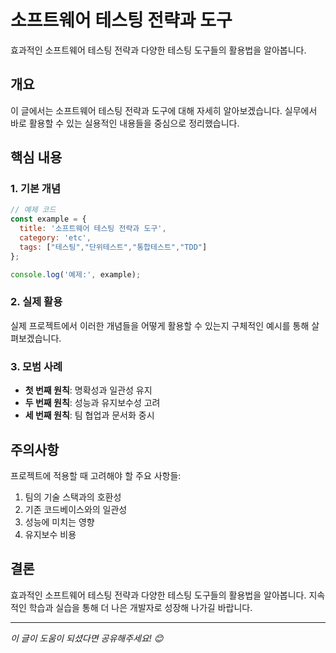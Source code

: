 # 소프트웨어 테스팅 전략과 도구

효과적인 소프트웨어 테스팅 전략과 다양한 테스팅 도구들의 활용법을 알아봅니다.

## 개요

이 글에서는 소프트웨어 테스팅 전략과 도구에 대해 자세히 알아보겠습니다. 실무에서 바로 활용할 수 있는 실용적인 내용들을 중심으로 정리했습니다.

## 핵심 내용

### 1. 기본 개념

```javascript
// 예제 코드
const example = {
  title: '소프트웨어 테스팅 전략과 도구',
  category: 'etc',
  tags: ["테스팅","단위테스트","통합테스트","TDD"]
};

console.log('예제:', example);
```

### 2. 실제 활용

실제 프로젝트에서 이러한 개념들을 어떻게 활용할 수 있는지 구체적인 예시를 통해 살펴보겠습니다.

### 3. 모범 사례

- **첫 번째 원칙**: 명확성과 일관성 유지
- **두 번째 원칙**: 성능과 유지보수성 고려
- **세 번째 원칙**: 팀 협업과 문서화 중시

## 주의사항

프로젝트에 적용할 때 고려해야 할 주요 사항들:

1. 팀의 기술 스택과의 호환성
2. 기존 코드베이스와의 일관성
3. 성능에 미치는 영향
4. 유지보수 비용

## 결론

효과적인 소프트웨어 테스팅 전략과 다양한 테스팅 도구들의 활용법을 알아봅니다. 지속적인 학습과 실습을 통해 더 나은 개발자로 성장해 나가길 바랍니다.

---

*이 글이 도움이 되셨다면 공유해주세요! 😊*
